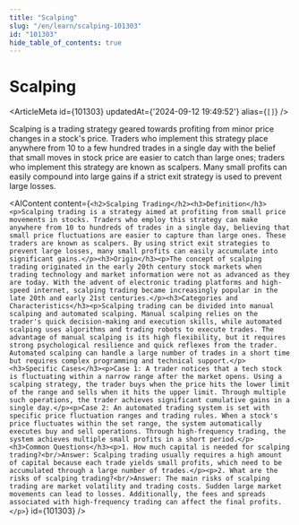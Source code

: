 ```yaml
---
title: "Scalping"
slug: "/en/learn/scalping-101303"
id: "101303"
hide_table_of_contents: true
---
```



# Scalping

<ArticleMeta id={101303} updatedAt={'2024-09-12 19:49:52'} alias={`[]`} />
<div className='border-solid border-b border-t-0 my-4 border-[var(--ifm-color-gray-300)]' />

Scalping is a trading strategy geared towards profiting from minor price changes in a stock's price. Traders who implement this strategy place anywhere from 10 to a few hundred trades in a single day with the belief that small moves in stock price are easier to catch than large ones; traders who implement this strategy are known as scalpers. Many small profits can easily compound into large gains if a strict exit strategy is used to prevent large losses.

<AIContent content={`<h2>Scalping Trading</h2><h3>Definition</h3><p>Scalping trading is a strategy aimed at profiting from small price movements in stocks. Traders who employ this strategy can make anywhere from 10 to hundreds of trades in a single day, believing that small price fluctuations are easier to capture than large ones. These traders are known as scalpers. By using strict exit strategies to prevent large losses, many small profits can easily accumulate into significant gains.</p><h3>Origin</h3><p>The concept of scalping trading originated in the early 20th century stock markets when trading technology and market information were not as advanced as they are today. With the advent of electronic trading platforms and high-speed internet, scalping trading became increasingly popular in the late 20th and early 21st centuries.</p><h3>Categories and Characteristics</h3><p>Scalping trading can be divided into manual scalping and automated scalping. Manual scalping relies on the trader's quick decision-making and execution skills, while automated scalping uses algorithms and trading robots to execute trades. The advantage of manual scalping is its high flexibility, but it requires strong psychological resilience and quick reflexes from the trader. Automated scalping can handle a large number of trades in a short time but requires complex programming and technical support.</p><h3>Specific Cases</h3><p>Case 1: A trader notices that a tech stock is fluctuating within a narrow range after the market opens. Using a scalping strategy, the trader buys when the price hits the lower limit of the range and sells when it hits the upper limit. Through multiple such operations, the trader achieves significant cumulative gains in a single day.</p><p>Case 2: An automated trading system is set with specific price fluctuation ranges and trading rules. When a stock's price fluctuates within the set range, the system automatically executes buy and sell operations. Through high-frequency trading, the system achieves multiple small profits in a short period.</p><h3>Common Questions</h3><p>1. How much capital is needed for scalping trading?<br/>Answer: Scalping trading usually requires a high amount of capital because each trade yields small profits, which need to be accumulated through a large number of trades.</p><p>2. What are the risks of scalping trading?<br/>Answer: The main risks of scalping trading are market volatility and trading costs. Sudden large market movements can lead to losses. Additionally, the fees and spreads associated with high-frequency trading can affect the final profits.</p>`} id={101303} />
